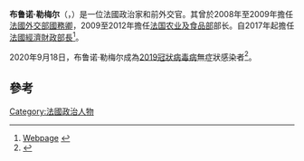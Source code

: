 {{Infobox Officeholder
|name           = 布鲁诺·勒梅尔<br>Bruno Le Maire
|image          = Informal meeting of economic and financial affairs ministers (ECOFIN). Handshake, Eurogroup Toomas Tõniste and Bruno Le Maire (36840346850) (cropped).jpg
|office         = [[法國經濟財政部|法國經濟財政部長]]
|primeminister  = [[愛德華·菲利普|愛德華·菲利普]]<br/>[[让·卡斯泰|让·卡斯泰]]
|term_start     = {{start date|2017|5|17}}
|term_end       = 
|predecessor    = {{link-en|薩覓雪|Michel Sapin}}
|successor      = 
|office3        = [[國民議會_(法國)|國民議會]][[厄爾|厄爾]]第一選區議員
|term_start3    = {{start date|2012|6|20}}
|term_end3      = {{end date|2017|7|21}}
|predecessor3   = Guy Lefrand
|successor3     = Séverine Gipson
|term_start4    = {{start date|2007|6|20}}
|term_end4      = {{end date|2009|1|13}}
|predecessor4   = Françoise Charpentier
|successor4     = Guy Lefrand
|office1        = [[法国农业及食品部|法国农业及食品部]]
|primeminister1 = [[弗朗索瓦·菲永|弗朗索瓦·菲永]]
|term_start1    = {{startdate|2009|6|23}}
|term_end1      = {{end date|2012|5|15}}
|predecessor1   = [[米歇爾·巴尼耶|米歇爾·巴尼耶]]
|successor1     = {{link-en|黎福奮|Stéphane Le Foll}}
|office2        = [[法國外交部|法國外交部]][[國務卿|國務卿]]{{dn|date=6月 2022}}
|primeminister2 = [[弗朗索瓦·菲永|弗朗索瓦·菲永]]
|term_start2    = {{start date|2008|12|18}}
|term_end2      = {{end date|2009|6|23}}
|predecessor2   = {{link-en|朱崇卑|Jean-Pierre Jouyet}}
|successor2     = {{link-en|羅盧卑|Pierre Lellouche}}
|birth_date     = {{birth date and age|1969|4|15}}
|birth_place    = {{FRA}}[[塞納河畔訥伊|塞納河畔訥伊]]
|party          = [[人民運動聯盟|人民運動聯盟]]{{small|（－2015年）}}<br>[[共和黨_(法國)|共和黨]]{{small|（2015年－2017年）}}<br>[[共和國前進！|共和國前進！]]{{small|（2017年－）}} 
|spouse         = {{marriage|Pauline Doussau de Bazignan|1998年7月4號}}
|children       = 4
|nationality    = {{FRA}}
|education      = [[路易大帝中學|路易大帝中學]]
|alma_mater     = [[巴黎高等師範學院|巴黎高等師範學院]]<br>[[巴黎第四大學|巴黎第四大學]]<br>[[巴黎政治學院|巴黎政治學院]]<br>[[國家行政學院_(法国)|國家行政學院]]
}}
'''布鲁诺·勒梅尔'''（{{lang-fr|Bruno Le Maire}}，{{bd|1969年|4月15日||}}）是一位法國政治家和前外交官。其曾於2008年至2009年擔任[[法國外交部|法國外交部]][[國務卿|國務卿]]{{dn|date=6月 2022}}，2009至2012年擔任[[法国农业及食品部|法国农业及食品部]]部长。自2017年起擔任[[法國經濟財政部|法國經濟財政部長]]<ref name="gouv">[http://www.gouvernement.fr/gouvernement/bruno-le-maire?tab=biographie Webpage] {{webarchive |url=https://web.archive.org/web/20090628030541/http://www.gouvernement.fr/gouvernement/bruno-le-maire?tab=biographie |date=2009年6月28號}}</ref>。

2020年9月18日，布鲁诺·勒梅尔成為[[2019冠狀病毒病|2019冠狀病毒病]]無症狀感染者<ref>{{cite news |title=法国财长感染新冠 |url=https://www.sohu.com/a/419469621_267106}}</ref>。
== 參考 ==
{{reflist}}
{{Authority control}}
{{DEFAULTSORT:Le Maire, Bruno}}
[[Category:法國政治人物|Category:法國政治人物]]